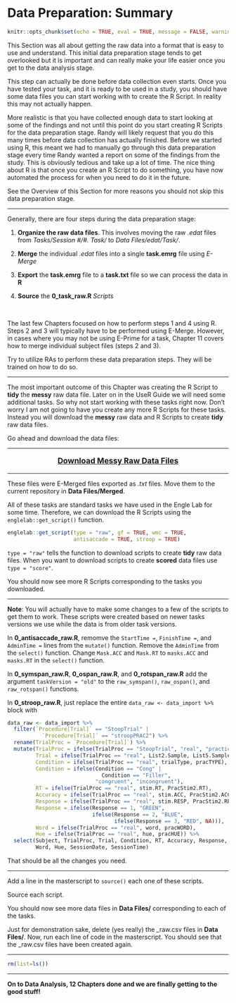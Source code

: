 # Data Preparation: Summary {-}

<link rel="stylesheet" href="https://use.fontawesome.com/releases/v5.8.1/css/all.css" integrity="sha384-50oBUHEmvpQ+1lW4y57PTFmhCaXp0ML5d60M1M7uH2+nqUivzIebhndOJK28anvf" crossorigin="anonymous">

```r
knitr::opts_chunk$set(echo = TRUE, eval = TRUE, message = FALSE, warning = FALSE)
```

This Section was all about getting the raw data into a format that is easy to use and understand. This initial data preparation stage tends to get overlooked but it is important and can really make your life easier once you get to the data analysis stage. 

This step can actually be done before data collection even starts. Once you have tested your task, and it is ready to be used in a study, you should have some data files you can start working with to create the R Script. In reality this may not actually happen. 

More realistic is that you have collected enough data to start looking at some of the findings and not until this point do you start creating R Scripts for the data preparation stage. Randy will likely request that you do this many times before data collection has actually finished. Before we started using R, this meant we had to manually go through this data preparation stage every time Randy wanted a report on some of the findings from the study. This is obviously tedious and take up a lot of time. The nice thing about R is that once you create an R Script to do something, you have now automated the process for when you need to do it in the future.

See the Overview of this Section for more reasons you should not skip this data preparation stage.

----

Generally, there are four steps during the data preparation stage:

1. **Organize the raw data files**. This involves moving the raw *.edat* files from *Tasks/Session #/#. Task/* to *Data Files/edat/Task/*.

2. **Merge** the individual *.edat* files into a single **task.emrg** file using *E-Merge*

3. **Export** the **task.emrg** file to a **task.txt** file so we can process the data in **R**

4. **Source** the **0_task_raw.R** *Scripts* 

<br>

The last few Chapters focused on how to perform steps 1 and 4 using R. Steps 2 and 3 will typically have to be performed using E-Merge. However, in cases where you may not be using E-Prime for a task, Chapter 11 covers how to merge individual subject files (steps 2 and 3). 

Try to utilize RAs to perform these data preparation steps. They will be trained on how to do so.

----

The most important outcome of this Chapter was creating the R Script to **tidy** the **messy** raw data file. Later on in the UseR Guide we will need some additional tasks. So why not start working with these tasks right now. Don't worry I am not going to have you create any more R Scripts for these tasks. Instead you will download the **messy** raw data and R Scripts to create **tidy** raw data files. 

Go ahead and download the data files:

----

<div style="text-align: center; font-size: 1.25em">
[<i class="fas fa-download" style="font-size: 3em"></i> ](http://englelab.gatech.edu/userguide/data_preparation.zip)

[**Download Messy Raw Data Files**](http://englelab.gatech.edu/userguide/data_messy.zip)
</div>

----

These files were E-Merged files exported as *.txt* files. Move them to the current repository in **Data Files/Merged**.

All of these tasks are standard tasks we have used in the Engle Lab for some time. Therefore, we can download the R Scripts using the `englelab::get_script()` function. 

```r
englelab::get_script(type = "raw", gf = TRUE, wmc = TRUE, 
                     antisaccade = TRUE, stroop = TRUE)
```

`type = "raw"` tells the function to download scripts to create **tidy** raw data files. When you want to download scripts to create **scored** data files use `type = "score"`.

You should now see more R Scripts corresponding to the tasks you downloaded.

----

**Note**: You will actually have to make some changes to a few of the scripts to get them to work. These scripts were created based on newer tasks versions we use while the data is from older task versions.

In **0_antisaccade_raw.R**, remomve the `StartTime = `, `FinishTime = `, and `AdminTime = ` lines from the `mutate()` function. Remove the `AdminTime` from the `select()` function. Change `Mask.ACC` and `Mask.RT` to `masks.ACC` and `masks.RT` in the `select()` function.

In **0_symspan_raw.R**, **0_ospan_raw.R**, and **0_rotspan_raw.R** add the argument `taskVersion = "old"` to the `raw_symspan()`, `raw_ospan()`, and `raw_rotspan()` functions.

In **0_stroop_raw.R**, just replace the entire `data_raw <- data_import %>%` block with

```r
data_raw <- data_import %>%
  filter(`Procedure[Trial]` == "StoopTrial" | 
           `Procedure[Trial]` == "stroopPRAC2") %>%
  rename(TrialProc = `Procedure[Trial]`) %>%
  mutate(TrialProc = ifelse(TrialProc == "StoopTrial", "real", "practice"),
         Trial = ifelse(TrialProc == "real", List2.Sample, List5.Sample),
         Condition = ifelse(TrialProc == "real", trialType, pracTYPE),
         Condition = ifelse(Condition == "Cong" | 
                              Condition == "Filler", 
                            "congruent", "incongruent"),
         RT = ifelse(TrialProc == "real", stim.RT, PracStim2.RT),
         Accuracy = ifelse(TrialProc == "real", stim.ACC, PracStim2.ACC),
         Response = ifelse(TrialProc == "real", stim.RESP, PracStim2.RESP),
         Response = ifelse(Response == 1, "GREEN", 
                           ifelse(Response == 2, "BLUE", 
                                  ifelse(Response == 3, "RED", NA))),
         Word = ifelse(TrialProc == "real", word, pracWORD),
         Hue = ifelse(TrialProc == "real", hue, pracHUE)) %>%
  select(Subject, TrialProc, Trial, Condition, RT, Accuracy, Response, 
         Word, Hue, SessionDate, SessionTime)
```

That should be all the changes you need.

----

Add a line in the masterscript to `source()` each one of these scripts. 

Source each script.

You should now see more data files in **Data Files/** corresponding to each of the tasks. 

Just for demonstration sake, delete (yes really) the _raw.csv files in **Data Files/**. Now, run each line of code in the masterscript. You should see that the _raw.csv files have been created again. 

********

```r
rm(list=ls())
```

********

**On to Data Analysis, 12 Chapters done and we are finally getting to the good stuff!**
